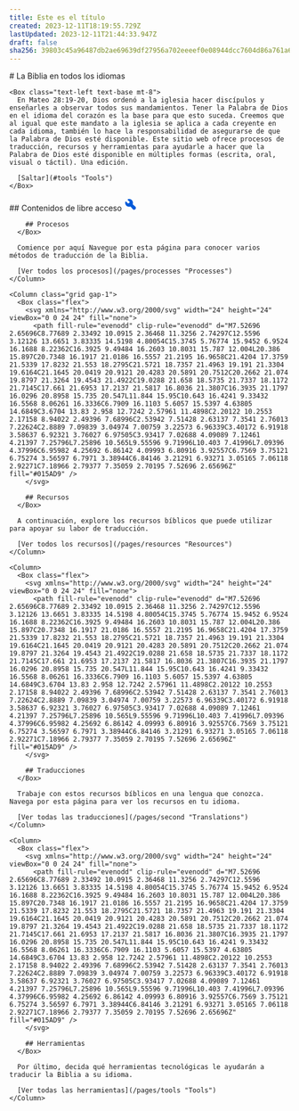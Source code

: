 ```yaml
---
title: Este es el título
created: 2023-12-11T18:19:55.729Z
lastUpdated: 2023-12-11T21:44:33.947Z
draft: false
sha256: 39803c45a96487db2ae69639df27956a702eeeef0e08944dcc7604d86a761a6c
---
```

<Box bgImage="https://pub-938da10649b54fb7847fef1e18a1f52c.r2.dev/bbBackground.jpeg" class="min-h-screen bg-cover bg-blend-multiply bg-[#444] grid place-content-center">
  <Box class="max-w-prose text-center text-white text-2xl">
    # La Biblia en todos los idiomas

    <Box class="text-left text-base mt-8">
      En Mateo 28:19-20, Dios ordenó a la iglesia hacer discípulos y enseñarles a observar todos sus mandamientos. Tener la Palabra de Dios en el idioma del corazón es la base para que esto suceda. Creemos que al igual que este mandato a la iglesia se aplica a cada creyente en cada idioma, también lo hace la responsabilidad de asegurarse de que la Palabra de Dios esté disponible. Este sitio web ofrece procesos de traducción, recursos y herramientas para ayudarle a hacer que la Palabra de Dios esté disponible en múltiples formas (escrita, oral, visual o táctil). Una edición.

      [Saltar](#tools "Tools")
    </Box>
  </Box>
</Box>

<Box class="py-16 container mx-auto">
  <Box class="text-center mb-8">
    ## Contenidos de libre acceso
  </Box>

  <Grid class="gap-6 container mx-auto grid-cols-[repeat(auto-fit,_minmax(300px,1fr))]" colMinWidth="200">
    <Column>
      <Box class="flex">
        <svg xmlns="http://www.w3.org/2000/svg" width="24" height="24" viewBox="0 0 24 24" fill="none">
          <path fill-rule="evenodd" clip-rule="evenodd" d="M7.52696 2.65696C8.77689 2.33492 10.0915 2.36468 11.3256 2.74297C12.5596 3.12126 13.6651 3.83335 14.5198 4.80054C15.3745 5.76774 15.9452 6.9524 16.1688 8.22362C16.3925 9.49484 16.2603 10.8031 15.787 12.004L20.386 15.897C20.7348 16.1917 21.0186 16.5557 21.2195 16.9658C21.4204 17.3759 21.5339 17.8232 21.553 18.2795C21.5721 18.7357 21.4963 19.191 21.3304 19.6164C21.1645 20.0419 20.9121 20.4283 20.5891 20.7512C20.2662 21.074 19.8797 21.3264 19.4543 21.4922C19.0288 21.658 18.5735 21.7337 18.1172 21.7145C17.661 21.6953 17.2137 21.5817 16.8036 21.3807C16.3935 21.1797 16.0296 20.8958 15.735 20.547L11.844 15.95C10.643 16.4241 9.33432 16.5568 8.06261 16.3336C6.7909 16.1103 5.6057 15.5397 4.63805 14.6849C3.6704 13.83 2.958 12.7242 2.57961 11.4898C2.20122 10.2553 2.17158 8.94022 2.49396 7.68996C2.53942 7.51428 2.63137 7.3541 2.76013 7.22624C2.8889 7.09839 3.04974 7.00759 3.22573 6.96339C3.40172 6.91918 3.58637 6.92321 3.76027 6.97505C3.93417 7.02688 4.09089 7.12461 4.21397 7.25796L7.25896 10.565L9.55596 9.71996L10.403 7.41996L7.09396 4.37996C6.95982 4.25692 6.86142 4.09993 6.80916 3.92557C6.7569 3.75121 6.75274 3.56597 6.7971 3.38944C6.84146 3.21291 6.93271 3.05165 7.06118 2.92271C7.18966 2.79377 7.35059 2.70195 7.52696 2.65696Z" fill="#015AD9" />
        </svg>

        ## Procesos
      </Box>

      Comience por aquí Navegue por esta página para conocer varios métodos de traducción de la Biblia.

      [Ver todos los procesos](/pages/processes "Processes")
    </Column>

    <Column class="grid gap-1">
      <Box class="flex">
        <svg xmlns="http://www.w3.org/2000/svg" width="24" height="24" viewBox="0 0 24 24" fill="none">
          <path fill-rule="evenodd" clip-rule="evenodd" d="M7.52696 2.65696C8.77689 2.33492 10.0915 2.36468 11.3256 2.74297C12.5596 3.12126 13.6651 3.83335 14.5198 4.80054C15.3745 5.76774 15.9452 6.9524 16.1688 8.22362C16.3925 9.49484 16.2603 10.8031 15.787 12.004L20.386 15.897C20.7348 16.1917 21.0186 16.5557 21.2195 16.9658C21.4204 17.3759 21.5339 17.8232 21.553 18.2795C21.5721 18.7357 21.4963 19.191 21.3304 19.6164C21.1645 20.0419 20.9121 20.4283 20.5891 20.7512C20.2662 21.074 19.8797 21.3264 19.4543 21.4922C19.0288 21.658 18.5735 21.7337 18.1172 21.7145C17.661 21.6953 17.2137 21.5817 16.8036 21.3807C16.3935 21.1797 16.0296 20.8958 15.735 20.547L11.844 15.95C10.643 16.4241 9.33432 16.5568 8.06261 16.3336C6.7909 16.1103 5.6057 15.5397 4.63805 14.6849C3.6704 13.83 2.958 12.7242 2.57961 11.4898C2.20122 10.2553 2.17158 8.94022 2.49396 7.68996C2.53942 7.51428 2.63137 7.3541 2.76013 7.22624C2.8889 7.09839 3.04974 7.00759 3.22573 6.96339C3.40172 6.91918 3.58637 6.92321 3.76027 6.97505C3.93417 7.02688 4.09089 7.12461 4.21397 7.25796L7.25896 10.565L9.55596 9.71996L10.403 7.41996L7.09396 4.37996C6.95982 4.25692 6.86142 4.09993 6.80916 3.92557C6.7569 3.75121 6.75274 3.56597 6.7971 3.38944C6.84146 3.21291 6.93271 3.05165 7.06118 2.92271C7.18966 2.79377 7.35059 2.70195 7.52696 2.65696Z" fill="#015AD9" />
        </svg>

        ## Recursos
      </Box>

      A continuación, explore los recursos bíblicos que puede utilizar para apoyar su labor de traducción.

      [Ver todos los recursos](/pages/resources "Resources")
    </Column>

    <Column>
      <Box class="flex">
        <svg xmlns="http://www.w3.org/2000/svg" width="24" height="24" viewBox="0 0 24 24" fill="none">
          <path fill-rule="evenodd" clip-rule="evenodd" d="M7.52696 2.65696C8.77689 2.33492 10.0915 2.36468 11.3256 2.74297C12.5596 3.12126 13.6651 3.83335 14.5198 4.80054C15.3745 5.76774 15.9452 6.9524 16.1688 8.22362C16.3925 9.49484 16.2603 10.8031 15.787 12.004L20.386 15.897C20.7348 16.1917 21.0186 16.5557 21.2195 16.9658C21.4204 17.3759 21.5339 17.8232 21.553 18.2795C21.5721 18.7357 21.4963 19.191 21.3304 19.6164C21.1645 20.0419 20.9121 20.4283 20.5891 20.7512C20.2662 21.074 19.8797 21.3264 19.4543 21.4922C19.0288 21.658 18.5735 21.7337 18.1172 21.7145C17.661 21.6953 17.2137 21.5817 16.8036 21.3807C16.3935 21.1797 16.0296 20.8958 15.735 20.547L11.844 15.95C10.643 16.4241 9.33432 16.5568 8.06261 16.3336C6.7909 16.1103 5.6057 15.5397 4.63805 14.6849C3.6704 13.83 2.958 12.7242 2.57961 11.4898C2.20122 10.2553 2.17158 8.94022 2.49396 7.68996C2.53942 7.51428 2.63137 7.3541 2.76013 7.22624C2.8889 7.09839 3.04974 7.00759 3.22573 6.96339C3.40172 6.91918 3.58637 6.92321 3.76027 6.97505C3.93417 7.02688 4.09089 7.12461 4.21397 7.25796L7.25896 10.565L9.55596 9.71996L10.403 7.41996L7.09396 4.37996C6.95982 4.25692 6.86142 4.09993 6.80916 3.92557C6.7569 3.75121 6.75274 3.56597 6.7971 3.38944C6.84146 3.21291 6.93271 3.05165 7.06118 2.92271C7.18966 2.79377 7.35059 2.70195 7.52696 2.65696Z" fill="#015AD9" />
        </svg>

        ## Traducciones
      </Box>

      Trabaje con estos recursos bíblicos en una lengua que conozca. Navega por esta página para ver los recursos en tu idioma.

      [Ver todas las traducciones](/pages/second "Translations")
    </Column>

    <Column>
      <Box class="flex">
        <svg xmlns="http://www.w3.org/2000/svg" width="24" height="24" viewBox="0 0 24 24" fill="none">
          <path fill-rule="evenodd" clip-rule="evenodd" d="M7.52696 2.65696C8.77689 2.33492 10.0915 2.36468 11.3256 2.74297C12.5596 3.12126 13.6651 3.83335 14.5198 4.80054C15.3745 5.76774 15.9452 6.9524 16.1688 8.22362C16.3925 9.49484 16.2603 10.8031 15.787 12.004L20.386 15.897C20.7348 16.1917 21.0186 16.5557 21.2195 16.9658C21.4204 17.3759 21.5339 17.8232 21.553 18.2795C21.5721 18.7357 21.4963 19.191 21.3304 19.6164C21.1645 20.0419 20.9121 20.4283 20.5891 20.7512C20.2662 21.074 19.8797 21.3264 19.4543 21.4922C19.0288 21.658 18.5735 21.7337 18.1172 21.7145C17.661 21.6953 17.2137 21.5817 16.8036 21.3807C16.3935 21.1797 16.0296 20.8958 15.735 20.547L11.844 15.95C10.643 16.4241 9.33432 16.5568 8.06261 16.3336C6.7909 16.1103 5.6057 15.5397 4.63805 14.6849C3.6704 13.83 2.958 12.7242 2.57961 11.4898C2.20122 10.2553 2.17158 8.94022 2.49396 7.68996C2.53942 7.51428 2.63137 7.3541 2.76013 7.22624C2.8889 7.09839 3.04974 7.00759 3.22573 6.96339C3.40172 6.91918 3.58637 6.92321 3.76027 6.97505C3.93417 7.02688 4.09089 7.12461 4.21397 7.25796L7.25896 10.565L9.55596 9.71996L10.403 7.41996L7.09396 4.37996C6.95982 4.25692 6.86142 4.09993 6.80916 3.92557C6.7569 3.75121 6.75274 3.56597 6.7971 3.38944C6.84146 3.21291 6.93271 3.05165 7.06118 2.92271C7.18966 2.79377 7.35059 2.70195 7.52696 2.65696Z" fill="#015AD9" />
        </svg>

        ## Herramientas
      </Box>

      Por último, decida qué herramientas tecnológicas le ayudarán a traducir la Biblia a su idioma.

      [Ver todas las herramientas](/pages/tools "Tools")
    </Column>
  </Grid>

  <Box />
</Box>
